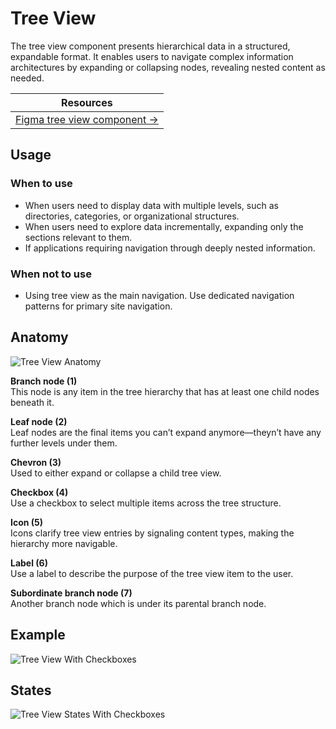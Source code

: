 

<Meta of={TreeViewStories} />

# Tree View
The tree view component presents hierarchical data in a structured, expandable format. It enables users to navigate complex information architectures by expanding or collapsing nodes, revealing nested content as needed.

| Resources                                                                                                               |
|-------------------------------------------------------------------------------------------------------------------------|
| [Figma tree view component →](https://www.figma.com/design/zPvPwPgb4EsYFXKC2nhzSG/Infineon-DDS-%7C-Main?node-id=71476-1851) |

## Usage
### When to use
- When users need to display data with multiple levels, such as directories, categories, or organizational structures.
- When users need to explore data incrementally, expanding only the sections relevant to them.
- If applications requiring navigation through deeply nested information.

### When not to use
- Using tree view as the main navigation. Use dedicated navigation patterns for primary site navigation.

## Anatomy
<img src={TreeViewAnatomy} alt="Tree View Anatomy" />


**Branch node (1)**\
This node is any item in the tree hierarchy that has at least one child nodes beneath it.


**Leaf node (2)**\
Leaf nodes are the final items you can’t expand anymore—theyn’t have any further levels under them.


**Chevron (3)**\
Used to either expand or collapse a child tree view.


**Checkbox (4)**\
Use a checkbox to select multiple items across the tree structure.


**Icon (5)**\
Icons clarify tree view entries by signaling content types, making the hierarchy more navigable.


**Label (6)**\
Use a label to describe the purpose of the tree view item to the user.


**Subordinate branch node (7)**\
Another branch node which is under its parental branch node.

## Example
<img src={TreeViewExampleWithCheckboxes} alt="Tree View With Checkboxes" />

## States
<img src={TreeViewStatesWithCheckboxes} alt="Tree View States With Checkboxes" />